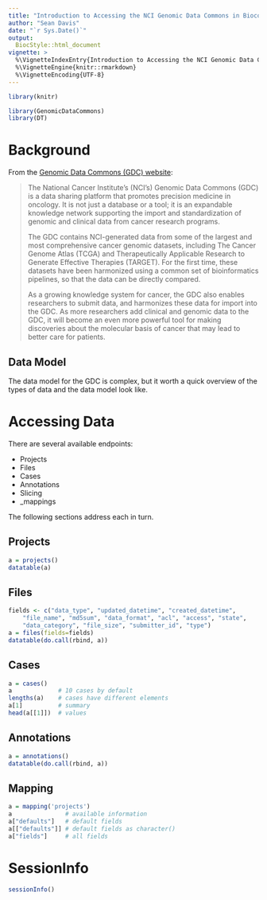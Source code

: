 ```yaml
---
title: "Introduction to Accessing the NCI Genomic Data Commons in Bioconductor"
author: "Sean Davis"
date: "`r Sys.Date()`"
output: 
  BiocStyle::html_document
vignette: >
  %\VignetteIndexEntry{Introduction to Accessing the NCI Genomic Data Commons in Bioconductor}
  %\VignetteEngine{knitr::rmarkdown}
  %\VignetteEncoding{UTF-8}
---
```


```r
library(knitr)
```

```r
library(GenomicDataCommons)
library(DT)
```

# Background

From the [Genomic Data Commons (GDC) website](https://gdc.nci.nih.gov/about-gdc):

> The National Cancer Institute's (NCI's) Genomic Data Commons (GDC)
> is a data sharing platform that promotes precision medicine in
> oncology. It is not just a database or a tool; it is an expandable
> knowledge network supporting the import and standardization of
> genomic and clinical data from cancer research programs.
>
> The GDC contains NCI-generated data from some of the largest and
> most comprehensive cancer genomic datasets, including The Cancer
> Genome Atlas (TCGA) and Therapeutically Applicable Research to
> Generate Effective Therapies (TARGET). For the first time, these
> datasets have been harmonized using a common set of bioinformatics
> pipelines, so that the data can be directly compared.
>
> As a growing knowledge system for cancer, the GDC also enables
> researchers to submit data, and harmonizes these data for import
> into the GDC. As more researchers add clinical and genomic data to
> the GDC, it will become an even more powerful tool for making
> discoveries about the molecular basis of cancer that may lead to
> better care for patients.

## Data Model

The data model for the GDC is complex, but it worth a quick overview
of the types of data and the data model look like.

# Accessing Data

There are several available endpoints:

- Projects
- Files
- Cases
- Annotations
- Slicing
- _mappings

The following sections address each in turn.

## Projects

```r
a = projects()
datatable(a)
```

## Files

```r
fields <- c("data_type", "updated_datetime", "created_datetime",
    "file_name", "md5sum", "data_format", "acl", "access", "state",
    "data_category", "file_size", "submitter_id", "type")
a = files(fields=fields)
datatable(do.call(rbind, a))
```

## Cases

```r
a = cases()
a             # 10 cases by default
lengths(a)    # cases have different elements
a[1]          # summary
head(a[[1]])  # values
```

## Annotations

```r
a = annotations()
datatable(do.call(rbind, a))
```

## Mapping

```r
a = mapping('projects')
a               # available information
a["defaults"]   # default fields
a[["defaults"]] # default fields as character()
a["fields"]     # all fields
```

# SessionInfo

```r
sessionInfo()
```
